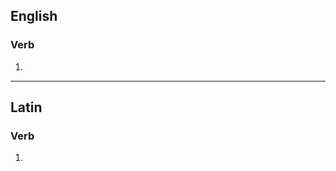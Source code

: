 ==English==

===Verb===
{{head|en|verb form}}

# {{en-third-person singular of|explode}}

----

==Latin==

===Verb===
{{la-verb-form|explōdēs}}

# {{inflection of|explōdō||2|s|futr|actv|indc|lang=la}}